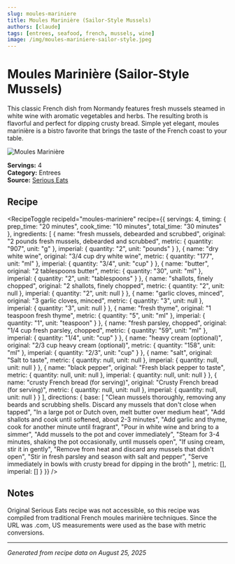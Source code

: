 ```yaml
---
slug: moules-mariniere
title: Moules Marinière (Sailor-Style Mussels)
authors: [claude]
tags: [entrees, seafood, french, mussels, wine]
image: /img/moules-mariniere-sailor-style.jpeg
---
```



# Moules Marinière (Sailor-Style Mussels)

This classic French dish from Normandy features fresh mussels steamed in white wine with aromatic vegetables and herbs. The resulting broth is flavorful and perfect for dipping crusty bread. Simple yet elegant, moules marinière is a bistro favorite that brings the taste of the French coast to your table.

![Moules Marinière](https://galvanized-solutions.github.io/cookbook/img/moules-mariniere-sailor-style.jpeg)

**Servings:** 4  
**Category:** Entrees  
**Source:** [Serious Eats](https://www.seriouseats.com/the-best-moules-mariniere-sailor-style-mussels-recipe)

## Recipe

<RecipeToggle 
  recipeId="moules-mariniere"
  recipe={{
  servings: 4,
  timing: {
    prep_time: "20 minutes",
    cook_time: "10 minutes", 
    total_time: "30 minutes"
  },
  ingredients: [
    {
      name: "fresh mussels, debearded and scrubbed",
      original: "2 pounds fresh mussels, debearded and scrubbed",
      metric: { quantity: "907", unit: "g" },
      imperial: { quantity: "2", unit: "pounds" }
    },
    {
      name: "dry white wine",
      original: "3/4 cup dry white wine",
      metric: { quantity: "177", unit: "ml" },
      imperial: { quantity: "3/4", unit: "cup" }
    },
    {
      name: "butter",
      original: "2 tablespoons butter",
      metric: { quantity: "30", unit: "ml" },
      imperial: { quantity: "2", unit: "tablespoons" }
    },
    {
      name: "shallots, finely chopped",
      original: "2 shallots, finely chopped",
      metric: { quantity: "2", unit: null },
      imperial: { quantity: "2", unit: null }
    },
    {
      name: "garlic cloves, minced",
      original: "3 garlic cloves, minced",
      metric: { quantity: "3", unit: null },
      imperial: { quantity: "3", unit: null }
    },
    {
      name: "fresh thyme",
      original: "1 teaspoon fresh thyme",
      metric: { quantity: "5", unit: "ml" },
      imperial: { quantity: "1", unit: "teaspoon" }
    },
    {
      name: "fresh parsley, chopped",
      original: "1/4 cup fresh parsley, chopped",
      metric: { quantity: "59", unit: "ml" },
      imperial: { quantity: "1/4", unit: "cup" }
    },
    {
      name: "heavy cream (optional)",
      original: "2/3 cup heavy cream (optional)",
      metric: { quantity: "158", unit: "ml" },
      imperial: { quantity: "2/3", unit: "cup" }
    },
    {
      name: "salt",
      original: "Salt to taste",
      metric: { quantity: null, unit: null },
      imperial: { quantity: null, unit: null }
    },
    {
      name: "black pepper",
      original: "Fresh black pepper to taste",
      metric: { quantity: null, unit: null },
      imperial: { quantity: null, unit: null }
    },
    {
      name: "crusty French bread (for serving)",
      original: "Crusty French bread (for serving)",
      metric: { quantity: null, unit: null },
      imperial: { quantity: null, unit: null }
    }
  ],
  directions: {
    base: [
      "Clean mussels thoroughly, removing any beards and scrubbing shells. Discard any mussels that don't close when tapped",
      "In a large pot or Dutch oven, melt butter over medium heat",
      "Add shallots and cook until softened, about 2-3 minutes",
      "Add garlic and thyme, cook for another minute until fragrant",
      "Pour in white wine and bring to a simmer",
      "Add mussels to the pot and cover immediately",
      "Steam for 3-4 minutes, shaking the pot occasionally, until mussels open",
      "If using cream, stir it in gently",
      "Remove from heat and discard any mussels that didn't open",
      "Stir in fresh parsley and season with salt and pepper",
      "Serve immediately in bowls with crusty bread for dipping in the broth"
    ],
    metric: [],
    imperial: []
  }
}} />

## Notes

Original Serious Eats recipe was not accessible, so this recipe was compiled from traditional French moules marinière techniques. Since the URL was .com, US measurements were used as the base with metric conversions.

---

*Generated from recipe data on August 25, 2025*